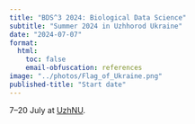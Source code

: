 ```yaml
---
title: "BDS^3 2024: Biological Data Science"
subtitle: "Summer 2024 in Uzhhorod Ukraine"
date: "2024-07-07"
format:
  html:
    toc: false
    email-obfuscation: references
image: "../photos/Flag_of_Ukraine.png"
published-title: "Start date"
---
```


7--20 July at [UzhNU](https://www.uzhnu.edu.ua/).


